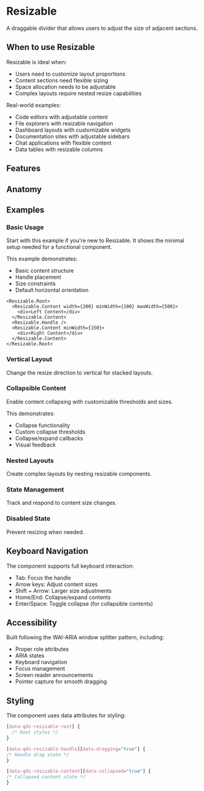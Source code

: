 
# Resizable
A draggable divider that allows users to adjust the size of adjacent sections.

<Showcase name="hero" />

## When to use Resizable

Resizable is ideal when:
- Users need to customize layout proportions
- Content sections need flexible sizing
- Space allocation needs to be adjustable
- Complex layouts require nested resize capabilities

Real-world examples:
- Code editors with adjustable content
- File explorers with resizable navigation
- Dashboard layouts with customizable widgets
- Documentation sites with adjustable sidebars
- Chat applications with flexible content
- Data tables with resizable columns

## Features
<Features api={api} />

## Anatomy
<AnatomyTable api={api} />

## Examples

### Basic Usage
Start with this example if you're new to Resizable. It shows the minimal setup needed for a functional component.

<Showcase name="hero" />

This example demonstrates:
- Basic content structure
- Handle placement
- Size constraints
- Default horizontal orientation

```tsx
<Resizable.Root>
  <Resizable.Content width={200} minWidth={100} maxWidth={500}>
    <div>Left Content</div>
  </Resizable.Content>
  <Resizable.Handle />
  <Resizable.Content minWidth={150}>
    <div>Right Content</div>
  </Resizable.Content>
</Resizable.Root>
```
### Vertical Layout
Change the resize direction to vertical for stacked layouts.
<Showcase name="vertical" />

### Collapsible Content
Enable content collapsing with customizable thresholds and sizes.
<Showcase name="collapsible" />

This demonstrates:
-	Collapse functionality
-	Custom collapse thresholds
-	Collapse/expand callbacks
-	Visual feedback

### Nested Layouts
Create complex layouts by nesting resizable components.
<Showcase name="custom" />

### State Management
Track and respond to content size changes.
<Showcase name="callback" />

### Disabled State
Prevent resizing when needed.
<Showcase name="disabled" />

## Keyboard Navigation
The component supports full keyboard interaction:
-	Tab: Focus the handle
-	Arrow keys: Adjust content sizes
-	Shift + Arrow: Larger size adjustments
-	Home/End: Collapse/expand contents
-	Enter/Space: Toggle collapse (for collapsible contents)

## Accessibility
Built following the WAI-ARIA window splitter pattern, including:
-	Proper role attributes
-	ARIA states
-	Keyboard navigation
-	Focus management
-	Screen reader announcements
- Pointer capture for smooth dragging

## Styling
The component uses data attributes for styling:
```css
[data-qds-resizable-root] {
  /* Root styles */
}

[data-qds-resizable-handle][data-dragging="true"] {
/* Handle drag state */
}

[data-qds-resizable-content][data-collapsed="true"] {
/* Collapsed content state */
}
```



<APITable api={api} />
